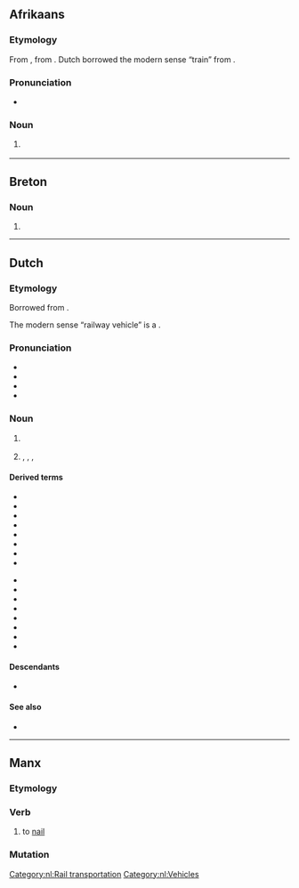 {{also|treiñ|Tréin}}
==Afrikaans==

===Etymology===
From {{inh|af|nl|trein}}, from {{der|af|frm|train}}. Dutch borrowed the modern sense “train” from {{der|af|en|train}}.

===Pronunciation===
* {{IPA|af|/trəin/}}

===Noun===
{{af-noun|treine|treintjie}}

# {{l|en|train}} {{gloss|railway vehicle}}

----

==Breton==

===Noun===
{{head|br|mutated noun}}

# {{hard mutation of|br|drein}}

----

==Dutch==

===Etymology===
Borrowed from {{bor|nl|frm|train}}.

The modern sense “railway vehicle” is a {{semantic loan|nl|en|train|nocap=1}}.

===Pronunciation===
* {{IPA|nl|/trɛi̯n/}}
* {{audio|nl|Nl-trein.ogg|Audio}}
* {{hyphenation|nl|trein}}
* {{rhymes|nl|ɛi̯n}}

===Noun===
{{nl-noun|m|-en|treintje}}

# {{l|en|train}} {{gloss|railway vehicle}}
# {{lb|nl|dated}} {{l|en|train}}, {{l|en|convoy}}, {{l|en|retinue}}, {{l|en|procession}}

====Derived terms====
{{der-top}}
* {{l|nl|bagagetrein}}
* {{l|nl|boemeltrein}}
* {{l|nl|dieseltrein}}
* {{l|nl|forensentrein}}
* {{l|nl|goederentrein}}
* {{l|nl|intercitytrein}}
* {{l|nl|legertrein}}
* {{l|nl|magneettrein}}
{{der-mid}}
* {{l|nl|magneetzweeftrein}}
* {{l|nl|proviandtrein}}
* {{l|nl|smalspoortrein}}
* {{l|nl|sneltrein}}
* {{l|nl|stoomtrein}}
* {{l|nl|stoptrein}}
* {{l|nl|stroomtrein}}
* {{l|nl|voorraadtrein}}
{{der-bottom}}

====Descendants====
* {{desc|af|trein}}

====See also====
* {{l|nl|intercity}}

[[Category:nl:Rail transportation]]
[[Category:nl:Vehicles]]

----

==Manx==

===Etymology===
{{rfe|gv}}

===Verb===
{{head|gv|verb|verbal noun|treiney|or|treinaghey}}

# {{lb|gv|carpentry}} to [[nail]]

===Mutation===
{{gv mut cons|t|rein}}